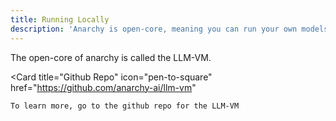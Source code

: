 ```yaml
---
title: Running Locally
description: 'Anarchy is open-core, meaning you can run your own models locally!'
---
```


The open-core of anarchy is called the LLM-VM.

<Card
    title="Github Repo"
    icon="pen-to-square"
    href="https://github.com/anarchy-ai/llm-vm"
  >
    To learn more, go to the github repo for the LLM-VM
  </Card>
